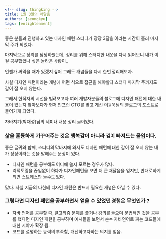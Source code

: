 ```yaml
---
<!-- slug: thingking -->
title: 1월 3일의 깨달음
authors: [seongkyu]
tags: [enlightenment]
---
```


좋은 분들과 진행하고 있는 디자인 패턴 스터디가 장장 3달을 이라는 시간이 흘러 마지막 주가 되었다.

마지막으로 정리를 담당하였는데, 정리를 위해 스터디한 내용을 다시 읽어보니 내가 이걸 공부했었나 싶은 놀라운 상황이..

언젠가 써먹을 때가 있겠지 싶어 그래도 개념들을 다시 한번 정리해보자.

사실 디자인 패턴이라는 개념에 어떤 식으로 접근을 해야할지 스터디 마지막 주까지도 감이 잘 오지 않는다.

그래서 현직자의 시선을 빌려보고자 여러 개발자분들의 블로그에 디자인 패턴에 대한 내용이 있는지 찾아보다가 현재 인프런 CTO를 맞고 게신 이동욱님의 블로그의 포스트로 들어가게 되었다.

자바지기(박재성)님의 세미나 내용 정리 글이었다.

### 삶을 훌륭하게 가꾸어주는 것은 행복감이 아니라 깊이 빠져드는 몰입이다.

좋은 글귀와 함께, 스터디의 막바지에 와서도 디자인 패턴에 대한 감이 잘 오지 않는 내가 정상이라는 것을 말해주는 문장이 있다.

- 디자인 패턴을 공부해도 어디에 쓸지 모르는 경우가 많다.
- 리팩토링을 끊임없이 하다가 디자인패턴을 보면 더 큰 깨달음을 얻지만, 반대로하게 되면 스트레스만 늘수도 있다.

맞다. 사실 지금의 나한테 디자인 패턴은 반드시 필요한 개념은 아닐 수 있다.

### 그렇다면 디자인 패턴을 공부하면서 얻을 수 있었던 경험은 무엇인가 ?

- 자바 언어를 공부할 때, 알고리즘 문제를 풀거나 강의를 들으며 문법적인 것을 공부를 했다면 디자인 패턴을 공부하며 예시들을 보면서 순수 자바언어로 짜는 코드들에 대한 시야가 확장 됨.
- 코드를 설명하는 능력의 부족함, 개선하고자하는 의지를 얻음.


